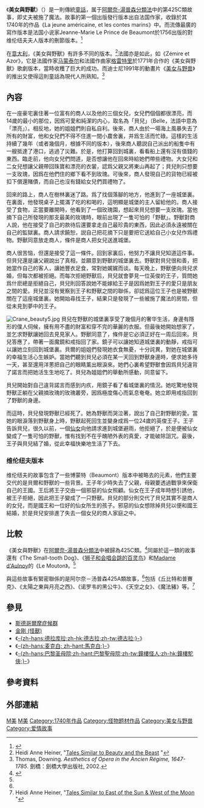 {{About|一则传统童话|其他含义}}
《'''美女與野獸'''》（{{lang-fr|La Belle et la Bête}}）是一則傳統[[童話|童話]]，属于[[阿爾奈-湯普森分類法|阿爾奈-湯普森分類法]]中的第425C類故事，即丈夫被施了魔法。故事的第一個出版發行版本出自法国作家{{le|加布里埃尔-苏珊·巴尔博特·德·维伦纽夫|Gabrielle-Suzanne Barbot de Villeneuve}}，收錄於其1740年的作品《La jeune américaine, et les contes marins》中。而流傳最廣的寫作版本是法国小说家Jeanne-Marie Le Prince de Beaumont於1756出版的對维伦纽夫夫人版本的刪節版本。<ref>{{Cite web|title=Beauty and the Beast|url=https://sites.pitt.edu/~dash/beauty.html|access-date=2021-09-13|work=sites.pitt.edu}}</ref>

在[[意大利|意大利]]，《美女與野獸》有許多不同的版本。<ref name="surlalunefairytales.com">Heidi Anne Heiner, "[http://www.surlalunefairytales.com/beautybeast/other.html Tales Similar to Beauty and the Beast] {{Wayback|url=http://www.surlalunefairytales.com/beautybeast/other.html|date=20170728093929}}"</ref>法國亦是如此，如《Zémire et Azor》，它是法國作家[[讓-弗朗索瓦·馬蒙泰爾|马蒙泰尔]]和法國作曲家[[安德烈·格雷特里|格雷特里]]於1771年合作的《美女與野獸》歌劇版本，當時收穫了巨大的成功。而迪士尼1991年的動畫片《[[美女与野兽_(1991年电影)|美女与野兽]]》的推出又使得這則童話為現代人所熟知。<ref>Thomas, Downing. ''Aesthetics of Opera in the Ancien Régime, 1647-1785''. 劍橋：劍橋大學出版社, 2002.</ref>

== 內容==
在一座豪宅裏住著一位富有的商人以及他的三個女兒，女兒們個個都很漂亮，而14歲的最小的那位，因爲可愛和純潔的内心，取名為「貝兒」（Belle，法語中意為「漂亮」）。相反地，她的姐姐們則自私自利。後來，商人由於一場海上風暴失去了所有的財富，他和女兒們不得不住進一間小農舍裏，并爲生活而忙碌。這樣的生活持續了幾年（或者幾個月，根據不同的版本），後來商人聽説自己派出的船隻中有一艘抵達了港口，逃過了災難。於是，他打算回到城裏，看看船上還有沒有值錢的東西。臨走前，他向女兒們問道，是否想讓他在回來時給她們帶些禮物。大女兒和二女兒想讓父親帶回珠寶和漂亮的衣裳，認爲父親又將東山再起了；貝兒則只想要一支玫瑰，因爲在他們住的鄉下看不到玫瑰。可後來，商人發現自己的貨物已經被扣下償還賭債，而自己也沒有錢給女兒們買禮物了。

回來的路上，商人在樹林裏迷了路。爲了找個落腳的地方，他進到了一座城堡裏。在裏面，他發現桌子上擺滿了吃的和喝的，這明顯是城堡的主人留給他的。商人接受了食物，正當要離開時，他看到了一個玫瑰園，想起來貝兒想要一支玫瑰。當他摘下自己所發現的那支最美的玫瑰時，眼前出現了一隻可怕的「野獸」。野獸對商人說，他在接受了自己的款待后還要拿走自己最珍貴的東西，因此必須永遠被關在自己的監獄裏。商人請求饒恕，説自己把花摘下只是要把它送給自己小女兒作爲禮物。野獸同意放走商人，條件是商人把女兒送進城堡。

商人很苦恼，但還是接受了這一條件。回到家裏后，他努力不讓貝兒知道這件事。但貝兒還是讓父親說出了真相，並願意到野獸的城堡裏去。野獸對貝兒很和善，把她當作自己的客人，讓她豐衣足食，常對她娓娓而谈。每天晚上，野獸便向貝兒求婚，但每次都被拒絕。而每次拒絕野獸后，貝兒就會夢見一位英俊的王子，質問她爲什麽總是拒絕自己，貝兒則回答說她不能嫁給王子是因爲她對王子的愛只是朋友之間的愛。貝兒並沒有覺察到王子和野獸之間的聯係，卻認爲這位王子也是被野獸關在了這座城堡裏。她開始尋找王子，結果只是發現了一些被施了魔法的房間，但從未見到夢中的王子。

[[Image:Crane_beauty5.jpg|left]]
貝兒在野獸的城堡裏享受了幾個月的奢华生活，身邊有隱形的僕人伺候，擁有用不盡的財富和穿不完的華麗的衣服。但最後她開始想家了，並乞求野獸讓她回去見見家人。野獸同意了，條件是它必須正好在一周后回來。貝兒答應了，帶著一面魔鏡和戒指回了家。鏡子可以讓她知道城堡裏的動靜，戒指可以讓她立刻回到城堡裏。貝爾的姐姐們發現她衣食無憂，十分詫異，對她在城堡裏的幸福生活心生嫉妒。當她們聽到貝兒必須在某一天回到野獸身邊時，便求她多待一天，甚至還用洋蔥把自己的眼睛薰出眼淚來。她們心裏希望野獸會因爲貝兒違背了諾言而把她活生生地吃了。貝兒為姐姐們的舉動所感動，同意留下。

貝兒開始對自己違背諾言而感到内疚，用鏡子看了看城堡裏的情況。她吃驚地發現野獸正躺在父親摘玫瑰的玫瑰叢旁，因爲極度傷心而氣息奄奄。她立即用戒指回到了野獸的身邊。

而這時，貝兒發現野獸已經死了。她為野獸而哭泣著，說出了自己對野獸的愛。當她的眼淚落到野獸身上時，野獸起死回生並變身成爲一位24歲的英俊王子。王子告訴貝兒，很久以前，一個[[仙女|仙女]]向他請求進到城堡避雨，他拒絕了，於是便被仙女變成了一隻可怕的野獸，惟有找到不在乎醜陋外表的真愛，才能破除詛咒。最後，王子與貝兒結了婚，從此幸福快樂地生活了下去。

=== 维伦纽夫版本 ===
维伦纽夫的故事包含了一些博蒙特（Beaumont）版本中被略去的元素，他們主要交代的是貝爾和野獸的一些背景。王子年少時失去了父親，母親要透過戰爭來保衛自己的王國。王后將王子交由一個邪惡的仙女照顧。仙女在王子成年時想引誘他，被王子拒絕，因此把王子變成了一只野獸。貝兒的部分則交代了貝兒其實不是商人的女兒，而是國王和一位好的仙女所生的孩子。邪惡的仙女想除掉貝兒以便和國王結婚，於是貝兒安排進了失去一個女兒的商人家庭之中。

== 比較 ==
《美女與野獸》在[[阿爾奈-湯普森分類法|阿爾奈-湯普森分類法]]中被歸為425C類。<ref name=":0">{{Cite book|url=https://www.worldcat.org/title/beauty-and-the-beast-visions-and-revisions-of-an-old-tale/oclc/19265930|publisher=University of Chicago Press|date=1989|location=Chicago|isbn=978-0-226-32239-1|oclc=19265930|language=en|first=Betsy Gould|last=Hearne|first2=Larry|last2=DeVries|title=Beauty and the beast: visions and revisions of an old tale}}</ref>{{Rp|8-9}}同屬於這一類的故事還有《The Small-tooth Dog》、《[[狮子和会唱会跳的百灵鸟|狮子和会唱会跳的百灵鸟]]》和[[Madame_d'Aulnoy|Madame d'Aulnoy]]的《Le Mouton》。<ref name="surlalunefairytales.com" />

與這些故事有緊密聯係的是阿尔奈－汤普森425A類故事，<ref name=":0" />{{Rp|10-11}}包括《丘比特和普賽克》、《太陽之東與月亮之西》、《诺罗韦的黑公牛》、《天空之女》、《魔法豬》等。<ref>Heidi Anne Heiner, "[http://www.surlalunefairytales.com/eastsunwestmoon/other.html Tales Similar to East of the Sun & West of the Moon] {{Wayback|url=http://www.surlalunefairytales.com/eastsunwestmoon/other.html|date=20131020042454}}"</ref>

== 參見 ==
*[[斯德哥爾摩症候群|斯德哥爾摩症候群]]
*[[金剛_(怪獸)|金剛 (怪獸)]]
*《[[德拉库拉_(小说)|-{zh-hans:德拉库拉;zh-hk:德古拉;zh-tw:德古拉;}-]]》
*《[[馬克白|-{zh-hans:麦克白; zh-hant:馬克白;}-]]》
*《[[巴黎聖母院_(小說)|-{zh-hans:巴黎圣母院;zh-hant:巴黎聖母院;zh-tw:鐘樓怪人;zh-hk:鐘樓駝俠;}-]]》

== 參考資料 ==
{{Reflist|2}}

== 外部連結 ==
{{Wikisourcelang|fr|La Belle et la Bête|美女與野獸}}
{{commons|Beauty and Beast}}

[[Category:童話|M美]]
[[Category:變身|M美]]
[[Category:1740年作品|Category:1740年作品]]
[[Category:怪物题材作品|Category:怪物题材作品]]
[[Category:美女与野兽|Category:美女与野兽]]
[[Category:爱情故事|Category:爱情故事]]